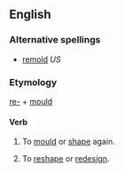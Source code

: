 ==English==

===Alternative spellings===
*[[remold]] ''US''

===Etymology===
[[re-]] + [[mould]]

====Verb====
{{en-verb}}

# {{UK}} To [[mould]] or [[shape]] again.
# {{UK}} To [[reshape]] or [[redesign]].